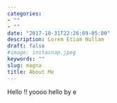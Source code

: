 ```yaml
---
categories:
- ""
- ""
date: "2017-10-31T22:26:09-05:00"
description: Lorem Etiam Nullam
draft: false
#image: instasnap.jpeg
keywords: ""
slug: magna
title: About Me 
---
```


Hello !! yoooo hello by e

